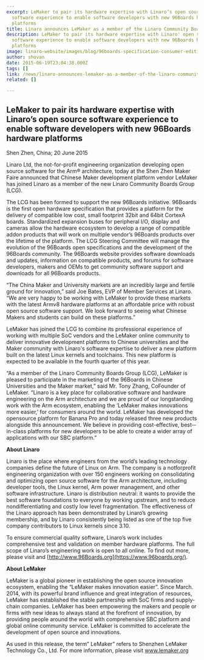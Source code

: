 ```yaml
---
excerpt: LeMaker to pair its hardware expertise with Linaro’s open source
  software experience to enable software developers with new 96Boards hardware
  platforms
title: Linaro announces LeMaker as a member of the Linaro Community Boards Group
description: LeMaker to pair its hardware expertise with Linaro' open source
  software experience to enable software developers with new 96Boards hardware
  platforms
image: linaro-website/images/blog/96boards-specification-consumer-edition-v2
author: shovan
date: 2015-06-19T23:04:38.000Z
tags: []
link: /news/linaro-announces-lemaker-as-a-member-of-the-linaro-community-boards-group/
related: []

---
```


## LeMaker to pair its hardware expertise with Linaro’s open source software experience to enable software developers with new 96Boards hardware platforms

Shen Zhen, China; 20 June 2015

Linaro Ltd, the not­-for-­profit engineering organization developing open source software for the Arm® architecture, today at the Shen Zhen Maker Faire announced that Chinese Maker development platform vendor LeMaker has joined Linaro as a member of the new Linaro Community Boards Group (LCG).

The LCG has been formed to support the new 96Boards initiative. 96Boards is the first open hardware specification that provides a platform for the delivery of compatible low ­cost, small footprint 32­bit and 64­bit Cortex­A boards. Standardized expansion buses for peripheral I/O, display and cameras allow the hardware ecosystem to develop a range of compatible add­on products that will work on multiple vendor’s 96Boards products over the lifetime of the platform. The LCG Steering Committee will manage the evolution of the 96Boards open specifications and the development of the 96Boards community. The 96Boards website provides software downloads and updates, information on compatible products, and forums for software developers, makers and OEMs to get community software support and downloads for all 96Boards products.

“The China Maker and University markets are an incredibly large and fertile ground for innovation,” said Joe Bates, EVP of Member Services at Linaro. “We are very happy to be working with LeMaker to provide these markets with the latest Armv8 hardware platforms at an affordable price with robust open source software support. We look forward to seeing what Chinese Makers and students can build on these platforms.”

LeMaker has joined the LCG to combine its professional experience of working with multiple SoC vendors and the LeMaker online community to deliver innovative development platforms to Chinese universities and the Maker community with Linaro's software expertise to deliver a new platform built on the latest Linux kernels and toolchains. This new platform is expected to be available in the fourth quarter of this year.

“As a member of the Linaro Community Boards Group (LCG), LeMaker is pleased to participate in the marketing of the 96Boards in Chinese Universities and the Maker market,” said Mr. Tony Zhang, Co­Founder of LeMaker. “Linaro is a key place for collaborative software and hardware engineering on the Arm architecture and we are proud of our long­standing work with the Arm ecosystem, enabling the ‘LeMaker makes innovations more easier,’ for consumers around the world. LeMaker has developed the open­source platform for Banana Pro and today released three new products alongside this announcement. We believe in providing cost-­effective, best-­in-­class platforms for new developers to be able to create a wider array of applications with our SBC platform.”

**About Linaro**

Linaro is the place where engineers from the world’s leading technology companies define the future of Linux on Arm. The company is a not­for­profit engineering organization with over 150 engineers working on consolidating and optimizing open source software for the Arm architecture, including developer tools, the Linux kernel, Arm power management, and other software infrastructure. Linaro is distribution neutral: it wants to provide the best software foundations to everyone by working upstream, and to reduce non­differentiating and costly low level fragmentation. The effectiveness of the Linaro approach has been demonstrated by Linaro’s growing membership, and by Linaro consistently being listed as one of the top five company contributors to Linux kernels since 3.10.

To ensure commercial quality software, Linaro’s work includes comprehensive test and validation on member hardware platforms. The full scope of Linaro’s engineering work is open to all online. To find out more, please visit []() and [http://www.96Boards.org](https://www.96boards.org/).

**About LeMaker**

LeMaker is a global pioneer in establishing the open source innovation ecosystem, enabling the “LeMaker makes innovation easier”. Since March. 2014, with its powerful brand influence and great integration of resources, LeMaker has established the stable partnership with SoC firms and supply­chain companies. LeMaker has been empowering the makers and people or firms with new ideas to always stand at the forefront of innovation, by providing people around the world with comprehensive SBC platform and global on­line community service. LeMaker is committed to accelerate the development of open source and innovations.

As used in this release, the term” LeMaker” refers to Shenzhen LeMaker Technology Co., Ltd. For more information, please visit www.lemaker.org
